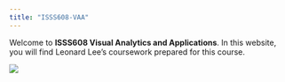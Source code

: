 ```yaml
---
title: "ISSS608-VAA"
---
```


Welcome to **ISSS608 Visual Analytics and Applications**. In this website, you will find Leonard Lee's coursework prepared for this course.

![](Images/quote.jpg)
